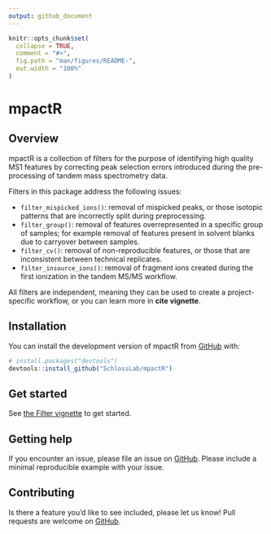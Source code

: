 ```yaml
---
output: github_document
---
```


<!-- README.md is generated from README.Rmd. Please edit that file -->

```r
knitr::opts_chunk$set(
  collapse = TRUE,
  comment = "#>",
  fig.path = "man/figures/README-",
  out.width = "100%"
)
```

# mpactR

<!-- badges: start -->
<!-- badges: end -->

## Overview

mpactR is a collection of filters for the purpose of identifying high quality MS1 features by correcting peak selection errors introduced during the pre-processing of tandem mass spectrometry data. 

Filters in this package address the following issues:

- `filter_mispicked_ions()`: removal of mispicked peaks, or those isotopic patterns that are incorrectly split during preprocessing.
- `filter_group()`: removal of features overrepresented in a specific group of samples; for example removal of features present in solvent blanks due to carryover between samples.
- `filter_cv()`: removal of non-reproducible features, or those that are inconsistent between technical replicates.
- `filter_insource_ions()`: removal of fragment ions created during the first ionization in the tandem MS/MS workflow.

All filters are independent, meaning they can be used to create a project-specific workflow, or you can learn more in **cite vignette**.

## Installation

You can install the development version of mpactR from [GitHub](https://github.com/SchlossLab/mpactR) with:

``` r
# install.packages("devtools")
devtools::install_github("SchlossLab/mpactR")
```

## Get started

See [the Filter vignette](articles/filter.html) to get started.

## Getting help

If you encounter an issue, please file an issue on [GitHub](https://github.com/SchlossLab/mpactR/issues). Please include a minimal reproducible example with your issue.

## Contributing

Is there a feature you'd like to see included, please let us know! Pull requests are welcome on [GitHub](https://github.com/SchlossLab/mpactR/pulls). 
